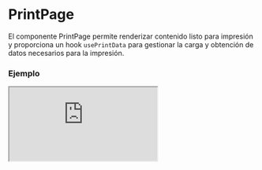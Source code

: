 
# PrintPage

El componente PrintPage permite renderizar contenido listo para impresión y proporciona un hook `usePrintData` para gestionar la carga y obtención de datos necesarios para la impresión.

### Ejemplo

<Iframe minHeightIframe="30dvh" src="https://fenextjs-component-storybook.vercel.app/iframe.html?args=&id=print-page--index&viewMode=story" />

### Importacion

Para importar el componente PrintPage, se puede hacer desde fenextjs

```tsx copy
import { PrintPage } from "fenextjs";
```

### Parametros

| Parametro | Tipo | Requerido | Default | Descripcion |
| --------- | ---- | --------- | ------- | ----------- |
| className | string | no | '' | Clase CSS para personalizar el contenedor del componente PrintPage. |
| onComponent | (data: PrintPageComponentProps\<T\>) =\> ReactNode | sí | N/A | Función que retorna el contenido a renderizar dentro del componente de impresión, aceptando datos de tipo `PrintPageComponentProps<T>`. |
| data | T \| undefined | no | undefined | Datos utilizados dentro del componente para la impresión, gestionados a través del hook `usePrintData`. |
| load | boolean | no | false | Indica si el componente está en estado de carga, mostrando un indicador de carga si es `true`. |

### Storybook

Para ver el storybook del componente lo puede hacer con este [link](https://fenextjs-component-storybook.vercel.app/?path=/story/print-page--index)

### Usos

- PrintPage básico

```tsx copy
<PrintPage onComponent={({ data, load }) => <div>{load ? "Cargando..." : data ? "Contenido listo para imprimir" : "Sin datos"}</div>} />
```

- PrintPage con clase personalizada

```tsx copy
<PrintPage className="mi-clase" onComponent={({ data, load }) => <div>{load ? "Cargando..." : data ? "Datos cargados" : "Sin datos disponibles"}</div>} />
```

